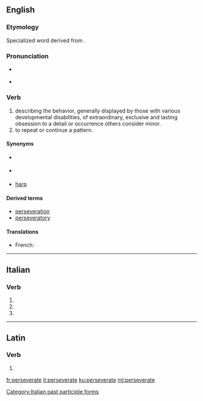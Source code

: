 ==English==

===Etymology===
Specialized word derived from {{suffix|persevere|ate|lang=en}}.

===Pronunciation===
* {{a|UK}} {{IPA|/pɜː(ɹ)ˈsɛvə(ɹ̩)eɪt/|lang=en}}
* {{a|US}} {{IPA|/pɚˈsevəˌreːɪt/|lang=en}}

===Verb===
{{en-verb|perseverat}}

# describing the behavior, generally displayed by those with various developmental disabilities, of extraordinary, exclusive and lasting obsession to a detail or occurrence others consider minor.
# to repeat or continue a pattern.

====Synonyms====
* {{l|en|obsesses}} {{qualifier|excess attention or obsession}}
* {{l|en|keep on}} {{qualifier|to repeat}}
* [[harp#Verb|harp]] {{qualifier|to repeat; verb}}

====Derived terms====
* [[perseveration]]
* [[perseveratory]]

====Translations====
{{trans-top|behaviour of exclusive and lasting obsession to a detail others consider minor}}
{{trans-mid}}
{{trans-bottom}}

{{trans-top|to repeat or continue a pattern}}
{{trans-mid}}
{{trans-bottom}}
{{checktrans-top}}
* French: {{t-check|fr|persévérer}}
{{trans-bottom}}

----

==Italian==

===Verb===
{{head|it|verb form}}

# {{inflection of|perseverare||2|p|pres|indc|lang=it}}
# {{inflection of|perseverare||2|p|impr|lang=it}}
# {{feminine plural of|perseverato|lang=it}}

[[Category:Italian past participle forms]]

----

==Latin==

===Verb===
{{la-verb-form|persevērāte}}

# {{inflection of|persevērō||2|p|pres|actv|impr|lang=la}}

[[fr:perseverate]]
[[it:perseverate]]
[[ku:perseverate]]
[[ml:perseverate]]